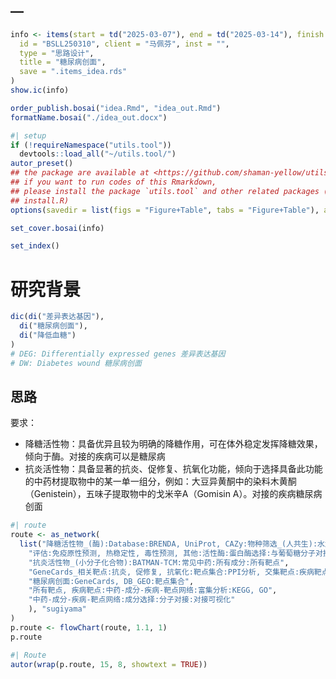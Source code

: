 ---
---

```r
info <- items(start = td("2025-03-07"), end = td("2025-03-14"), finish = td("2025-03-13"),
  id = "BSLL250310", client = "马佩芬", inst = "",
  type = "思路设计",
  title = "糖尿病创面",
  save = ".items_idea.rds"
)
show.ic(info)

order_publish.bosai("idea.Rmd", "idea_out.Rmd")
formatName.bosai("./idea_out.docx")
```

```r
#| setup
if (!requireNamespace("utils.tool"))
  devtools::load_all("~/utils.tool/")
autor_preset()
## the package are available at <https://github.com/shaman-yellow/utils.tool>
## if you want to run codes of this Rmarkdown,
## please install the package `utils.tool` and other related packages (run
## install.R)
options(savedir = list(figs = "Figure+Table", tabs = "Figure+Table"), autor_asis = F)
```

```r
set_cover.bosai(info)
```

```r
set_index()
```

# 研究背景 {#abstract}

```r
dic(di("差异表达基因"),
  di("糖尿病创面"),
  di("降低血糖")
)
# DEG: Differentially expressed genes 差异表达基因
# DW: Diabetes wound 糖尿病创面

```

## 思路 {#introduction}

要求：

- 降糖活性物：具备优异且较为明确的降糖作用，可在体外稳定发挥降糖效果，倾向于酶。对接的疾病可以是糖尿病
- 抗炎活性物：具备显著的抗炎、促修复、抗氧化功能，倾向于选择具备此功能的中药材提取物中的某一单一组分，例如：大豆异黄酮中的染料木黄酮（Genistein），五味子提取物中的戈米辛A（Gomisin A）。对接的疾病糖尿病创面

```r
#| route
route <- as_network(
  list("降糖活性物_(酶):Database:BRENDA, UniProt, CAZy:物种筛选_(人共生):水解/氧化酶:评估",
    "评估:免疫原性预测, 热稳定性, 毒性预测, 其他:活性酶:蛋白酶选择:与葡萄糖分子对接:可视化",
    "抗炎活性物_(小分子化合物):BATMAN-TCM:常见中药:所有成分:所有靶点",
    "GeneCards_相关靶点:抗炎, 促修复, 抗氧化:靶点集合:PPI分析, 交集靶点:疾病靶点",
    "糖尿病创面:GeneCards, DB_GEO:靶点集合",
    "所有靶点, 疾病靶点:中药-成分-疾病-靶点网络:富集分析:KEGG, GO",
    "中药-成分-疾病-靶点网络:成分选择:分子对接:对接可视化"
    ), "sugiyama"
)
p.route <- flowChart(route, 1.1, 1)
p.route
```

```r
#| Route
autor(wrap(p.route, 15, 8, showtext = TRUE))
```


